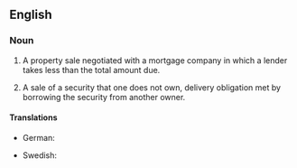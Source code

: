 ==English==

===Noun===
{{en-noun|sg=[[short]] [[sale]]}}

# {{context|real estate}} A property sale negotiated with a mortgage company in which a lender takes less than the total amount due.
# {{context|investments}} A sale of a security that one does not own, delivery obligation met by borrowing the security from another owner.

====Translations====
{{trans-top|property sale negotiated with a mortgage company in which a lender takes less than the total amount due}}
{{trans-mid}}
{{trans-bottom}}

{{trans-top|sale of a security that one does not own, delivery obligation met by borrowing the security from another owner}}
* German: {{t+|de|Leerverkauf|m}}
{{trans-mid}}
* Swedish: {{t|sv|blankning|c}}
{{trans-bottom}}